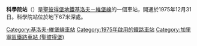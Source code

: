{{Infobox station
| name          = 科學院<br />{{lang|ru|Академи́ческая}}
| type          = {{STPETERSBURGMETRO type}}
| style         =
| image         = Metro SPB Line1 Akademicheskaya Central Hall.jpg
| image_size    =
| image_caption = 車站大廳
| address       = [[加里寧區_(聖彼得堡)|加里寧區]]
| borough       = [[聖彼得堡|聖彼得堡]]
| country       = [[俄羅斯|俄羅斯]]
| coordinates   = {{coord|60|0|45.97|N|30|23|45.66|E|display=title,inline}}
| line          = {{STPETERSBURGMETRO-line1}}
| other         =
| structure     = 地下
| platform      = 1個[[島式月台|島式月台]]
| depth         = 64公尺
| levels        = 1層
| tracks        = 2條
| parking       =
| bicycle       = 是
| baggage_check =
| opened        = 1975年12月31日
| closed        = 2018年7月30日－2019年6月30日
| rebuilt       =
| electrified   = 825 v [[直流電|直流電]] [[第三軌供電|第三軌供電]]
| ADA           =
| code          =
| owned         = [[聖彼得堡地鐵|聖彼得堡地鐵]]
| zone          =
| smartcardname =
| smartcardstatus =
| former        =
| passengers    =
| pass_year     =
| pass_percent  =
| pass_system   =
| mpassengers   =
| services      = 
| map_locator   =
}}
'''科學院站'''（{{lang-rus|Академи́ческая|Akademicheskaya}}）是[[聖彼得堡地鐵|聖彼得堡地鐵]][[基洛夫－維堡線|基洛夫－維堡線]]的一個車站，開通於1975年12月31日。科學院站位於地下67米深處。
{{基洛夫－維堡線}}
[[Category:基洛夫-維堡線車站|Category:基洛夫-維堡線車站]]
[[Category:1975年啟用的鐵路車站|Category:1975年啟用的鐵路車站]]
[[Category:加里寧區鐵路車站_(聖彼得堡)|Category:加里寧區鐵路車站 (聖彼得堡)]]